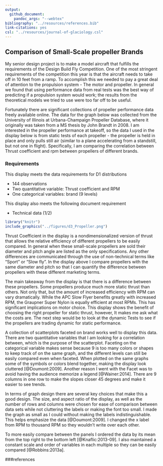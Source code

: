 ```yaml
---
output: 
  github_document: 
    pandoc_args: "--webtex"
bibliography: "../resources/references.bib"
link-citations: yes
csl: "../resources/journal-of-glaciology.csl"
---
```


## Comparison of Small-Scale propeller Brands

My senior design project is to make a model aircraft that fulfills the requirements of the Design Build Fly Competition. One of the most stringent requirements of the competition this year is that the aircraft needs to take off in 10 feet from a ramp. To accomplish this we needed to pay a great deal of attention to the propulsion system - The motor and propeller. In general we found that using performance data from real tests was the best way of predicting if a propulsion system would work; the results from the theoretical models we tried to use were too far off to be useful. 

Fortunately there are significant collections of propeller performance data freely available online. The data for the graph below was collected from the University of Illinois at Urbana-Champaign Propeller Database, where it originally was taken from a MS thesis by John Brandt in 2008. I am interested in the propeller performance at takeoff, so the data I used in the display below is from static tests of each propeller - the propeller is held in place and only pulls still air (similar to a plane accelerating from a standstill, but not one in flight). Specifically, I am comparing the correlation between Thrust coefficient and rpm between propellers of different brands.

### Requirements 

This display meets the data requirements for D1 distributions

- 144 observations 
- Two quantitative variable: Thrust coefficient and RPM
- One categorical variables: brand (9 levels)

This display also meets the following document requirement 

- Technical data (1/2)

```r
library("knitr")
include_graphics("../figures/d3_Propeller.png")
```
Thrust Coefficient in the display is a nondimensionalized version of thrust that allows the relative efficiency of different propellers to be easily compared. In general when these small-scale propellers are sold their diameter and pitch angle are listed as the only specifications. Any other differences are communicated through the use of non-technical terms like "Sport" or "Slow fly". In the display above I compare propellers with the same diameter and pitch so that I can quantify the difference between propellers with these different marketing terms.

The main takeaway from the display is that there is a difference between these propellers. Some propellers produce much more static thrust than others. Not only that, but the amount of increased efficiency with RPM can vary dramatically. While the APC Slow Flyer benefits greatly with increased RPM, the Graupner Super Nylon is equally efficient at most RPMs. This has significant implications on motor choice. This display shows the benefit of choosing the right propeller for static thrust, however, It makes me ask what the costs are. The next step would be to look at the dynamic Tests to see if the propellers are trading dynamic for static performance.

A collection of scatterplots faceted on brand works well to display this data. There are two quantitative variables that I am looking for a correlation between, which is the purpose of the scatterplot. Faceting on the categorical variable makes sense because 9 is too many colors or shapes to keep track of on the same graph, and the different levels can still be easily compared even when faceted. When plotted on the same graphs some of the symbols or colors blend together, making the display look cluttered [@Doumont:2009]. Another reason I went with the Facet was to avoid having the audience memorize a legend [@Wainer:2014]. There are 9 columns in one row to make the slopes closer 45 degrees and make it easier to see trends.

In terms of graph design there are several key choices that make this a good design. The size, and aspect ratio of the display, as well as the number of rows and columns were chosen for ease of comparison between data sets while not cluttering the labels or making the font too small. I made the graph as small as I could without making the labels indistinguishable. This helps emphasize the data [@Doumont:2009]. I changed the x label from RPM to thousand RPM so they wouldn't write over each other.

To more easily compare between the panels I ordered the data by its mean from the top right to the bottom left [@Knaflic:2013-09]. I also maintained a constant scale and order of variables in each multiple so they can be easily compared [@Robbins:2013a]. 


###references
<div id="refs"></div>
